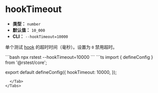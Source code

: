 # hookTimeout

- **类型：** `number`
- **默认值：** `10_000`
- **CLI：** `--hookTimeout=10000`

单个测试 [hook](/api/test-api/hooks) 的超时时间（毫秒）。设置为 `0` 禁用超时。


<Tabs defaultValue='rstest.config.ts'>
  <Tab label="CLI">
  ```bash
  npx rstest --hookTimeout=10000
  ```
  </Tab>
  <Tab label="rstest.config.ts">
```ts
import { defineConfig } from '@rstest/core';

export default defineConfig({
  hookTimeout: 10000,
});
```
  </Tab>
</Tabs>

